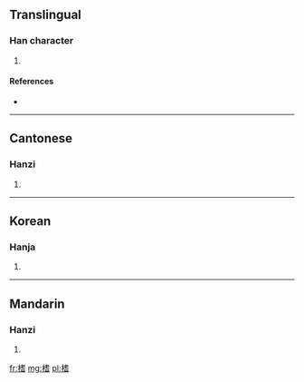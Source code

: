 ==Translingual==

===Han character===
{{Han char|rn=75|rad=木|as=10|sn=14|four=4496<sub>1</sub>|canj=木十心日 (DJPA)}}

# {{defn|Han|sort=木10}}

====References====
* {{Han ref|kx=0544.190|dkj=15275|dj=0932.030|hdz=21260.080|uh=69B0|ud=27056|bh=E243|bd=57923}}

----

==Cantonese==

===Hanzi===
{{yue-hanzi|jyut=|y=ji2}}

# {{defn|Cantonese|sort=木10}}

----

==Korean==

===Hanja===
{{ko-hanja|hangeul=지|eumhun=|rv=ji|mr=chi|y=ci}}

# {{defn|Korean|sort=木10}}

----

==Mandarin==

===Hanzi===
{{cmn-hanzi|pin=[[zhī]] ([[zhi1]])|wg=chih<sup>1</sup>}}

# {{defn|Mandarin|sort=木10}}

[[fr:榰]]
[[mg:榰]]
[[pl:榰]]